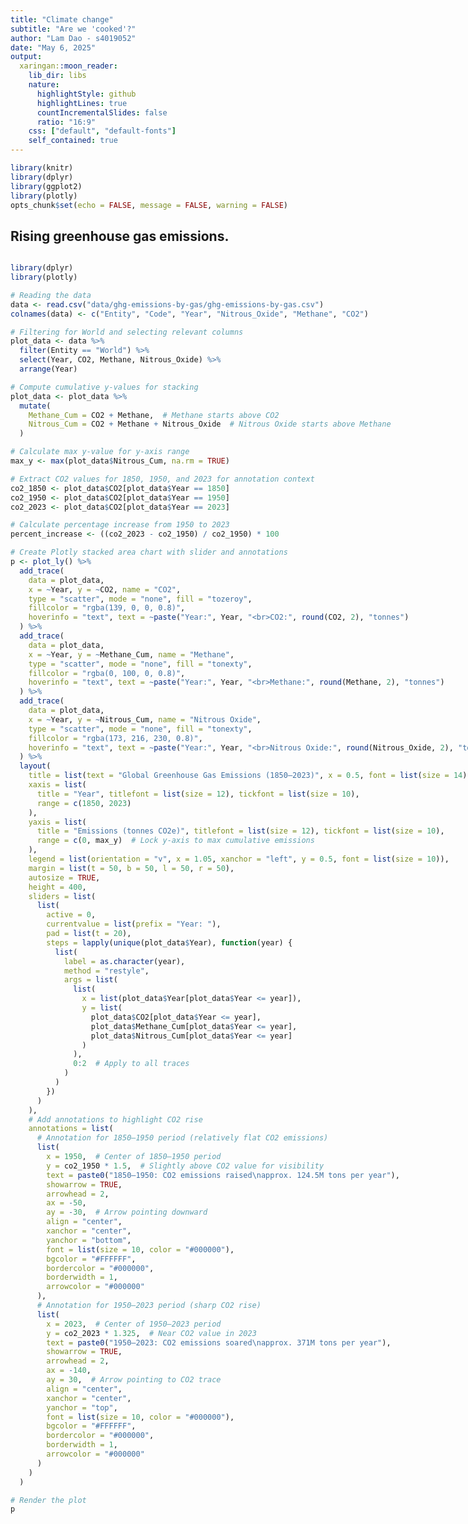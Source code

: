 ```yaml
---
title: "Climate change"
subtitle: "Are we 'cooked'?"
author: "Lam Dao - s4019052"
date: "May 6, 2025"
output:
  xaringan::moon_reader:
    lib_dir: libs
    nature:
      highlightStyle: github
      highlightLines: true
      countIncrementalSlides: false
      ratio: "16:9"
    css: ["default", "default-fonts"]
    self_contained: true
---
```


```r
library(knitr)
library(dplyr)
library(ggplot2)
library(plotly)
opts_chunk$set(echo = FALSE, message = FALSE, warning = FALSE)
```

## Rising greenhouse gas emissions.

<div style="display: flex; flex-direction: row; align-items: flex-start; width: 100%;">

<div style="flex: 1; padding-right: 20px;">
```r
library(dplyr)
library(plotly)

# Reading the data
data <- read.csv("data/ghg-emissions-by-gas/ghg-emissions-by-gas.csv")
colnames(data) <- c("Entity", "Code", "Year", "Nitrous_Oxide", "Methane", "CO2")

# Filtering for World and selecting relevant columns
plot_data <- data %>%
  filter(Entity == "World") %>%
  select(Year, CO2, Methane, Nitrous_Oxide) %>%
  arrange(Year)

# Compute cumulative y-values for stacking
plot_data <- plot_data %>%
  mutate(
    Methane_Cum = CO2 + Methane,  # Methane starts above CO2
    Nitrous_Cum = CO2 + Methane + Nitrous_Oxide  # Nitrous Oxide starts above Methane
  )

# Calculate max y-value for y-axis range
max_y <- max(plot_data$Nitrous_Cum, na.rm = TRUE)

# Extract CO2 values for 1850, 1950, and 2023 for annotation context
co2_1850 <- plot_data$CO2[plot_data$Year == 1850]
co2_1950 <- plot_data$CO2[plot_data$Year == 1950]
co2_2023 <- plot_data$CO2[plot_data$Year == 2023]

# Calculate percentage increase from 1950 to 2023
percent_increase <- ((co2_2023 - co2_1950) / co2_1950) * 100

# Create Plotly stacked area chart with slider and annotations
p <- plot_ly() %>%
  add_trace(
    data = plot_data,
    x = ~Year, y = ~CO2, name = "CO2",
    type = "scatter", mode = "none", fill = "tozeroy",
    fillcolor = "rgba(139, 0, 0, 0.8)",
    hoverinfo = "text", text = ~paste("Year:", Year, "<br>CO2:", round(CO2, 2), "tonnes")
  ) %>%
  add_trace(
    data = plot_data,
    x = ~Year, y = ~Methane_Cum, name = "Methane",
    type = "scatter", mode = "none", fill = "tonexty",
    fillcolor = "rgba(0, 100, 0, 0.8)",
    hoverinfo = "text", text = ~paste("Year:", Year, "<br>Methane:", round(Methane, 2), "tonnes")
  ) %>%
  add_trace(
    data = plot_data,
    x = ~Year, y = ~Nitrous_Cum, name = "Nitrous Oxide",
    type = "scatter", mode = "none", fill = "tonexty",
    fillcolor = "rgba(173, 216, 230, 0.8)",
    hoverinfo = "text", text = ~paste("Year:", Year, "<br>Nitrous Oxide:", round(Nitrous_Oxide, 2), "tonnes")
  ) %>%
  layout(
    title = list(text = "Global Greenhouse Gas Emissions (1850–2023)", x = 0.5, font = list(size = 14)),
    xaxis = list(
      title = "Year", titlefont = list(size = 12), tickfont = list(size = 10),
      range = c(1850, 2023)
    ),
    yaxis = list(
      title = "Emissions (tonnes CO2e)", titlefont = list(size = 12), tickfont = list(size = 10),
      range = c(0, max_y)  # Lock y-axis to max cumulative emissions
    ),
    legend = list(orientation = "v", x = 1.05, xanchor = "left", y = 0.5, font = list(size = 10)),
    margin = list(t = 50, b = 50, l = 50, r = 50),
    autosize = TRUE,
    height = 400,
    sliders = list(
      list(
        active = 0,
        currentvalue = list(prefix = "Year: "),
        pad = list(t = 20),
        steps = lapply(unique(plot_data$Year), function(year) {
          list(
            label = as.character(year),
            method = "restyle",
            args = list(
              list(
                x = list(plot_data$Year[plot_data$Year <= year]),
                y = list(
                  plot_data$CO2[plot_data$Year <= year],
                  plot_data$Methane_Cum[plot_data$Year <= year],
                  plot_data$Nitrous_Cum[plot_data$Year <= year]
                )
              ),
              0:2  # Apply to all traces
            )
          )
        })
      )
    ),
    # Add annotations to highlight CO2 rise
    annotations = list(
      # Annotation for 1850–1950 period (relatively flat CO2 emissions)
      list(
        x = 1950,  # Center of 1850–1950 period
        y = co2_1950 * 1.5,  # Slightly above CO2 value for visibility
        text = paste0("1850–1950: CO2 emissions raised\napprox. 124.5M tons per year"),
        showarrow = TRUE,
        arrowhead = 2,
        ax = -50,
        ay = -30,  # Arrow pointing downward
        align = "center",
        xanchor = "center",
        yanchor = "bottom",
        font = list(size = 10, color = "#000000"),
        bgcolor = "#FFFFFF",
        bordercolor = "#000000",
        borderwidth = 1,
        arrowcolor = "#000000"
      ),
      # Annotation for 1950–2023 period (sharp CO2 rise)
      list(
        x = 2023,  # Center of 1950–2023 period
        y = co2_2023 * 1.325,  # Near CO2 value in 2023
        text = paste0("1950–2023: CO2 emissions soared\napprox. 371M tons per year"),
        showarrow = TRUE,
        arrowhead = 2,
        ax = -140,
        ay = 30,  # Arrow pointing to CO2 trace
        align = "center",
        xanchor = "center",
        yanchor = "top",
        font = list(size = 10, color = "#000000"),
        bgcolor = "#FFFFFF",
        bordercolor = "#000000",
        borderwidth = 1,
        arrowcolor = "#000000"
      )
    )
  )

# Render the plot
p
```

</div>

<div style="display: flex; flex-direction: column; gap: 15px;">
  <div style="flex: 1; padding-left: 20px; background-color: #f8f9fa; border-left: 4px solid #dc3545; padding: 15px; font-family: Arial, sans-serif; line-height: 1.6; box-shadow: 0 2px 5px rgba(0,0,0,0.1);">
    <p style="margin: 0; color: #333; font-size: 16px;">
      Between 1850 and 1950, greenhouse gas emissions climbed steadily at a rate of <strong>125.5 million tons per year</strong>, reflecting the gradual impact of early industrialization. Yet, from 1950 to 2023, this increase surged dramatically to <strong>371 million tons annually</strong>, underscoring the alarming acceleration of emissions in the modern era.
    </p>
  </div>
  <div style="flex: 1; padding-left: 20px; background-color: #fff3e6; border-left: 4px solid #f28c38; padding: 15px; font-family: Arial, sans-serif; line-height: 1.6; box-shadow: 0 2px 5px rgba(0,0,0,0.1);">
    <p style="margin: 0; color: #333; font-size: 16px;">
      By 2023, total greenhouse gas emissions had soared past <strong>50 billion tons</strong>, with CO2 emerging as the predominant contributor, driving the bulk of this unprecedented rise.
    </p>
  </div>
</div>

---

## Heating earth.

<div style="display: flex; flex-direction: row; align-items: flex-start; width: 100%;">

<div style="flex: 1; padding-right: 20px;">
```r
# Load required libraries
library(dplyr)
library(plotly)

# Read the CSV file
data <- read.csv("data/temperature-anomaly/temperature-anomaly.csv")

# Filter data for World (OWID_WRL) to focus on global data
world_data <- data %>% 
  filter(Entity == "World") %>%
  arrange(Year)  # Ensure data is sorted by Year

# Calculate min and max y-values for y-axis range
max_y <- max(
  world_data$Global_average_temperature_anomaly_relative_to_1861_1890,
  world_data$Lower_bound_of_the_annual_temperature_anomaly_.95._confidence_interval.,
  world_data$Upper_bound_of_the_annual_temperature_anomaly_.95._confidence_interval.,
  na.rm = TRUE
)
min_y <- min(
  world_data$Global_average_temperature_anomaly_relative_to_1861_1890,
  world_data$Lower_bound_of_the_annual_temperature_anomaly_.95._confidence_interval.,
  world_data$Upper_bound_of_the_annual_temperature_anomaly_.95._confidence_interval.,
  na.rm = TRUE
)

# Split data into two phases for best-fit lines
phase1_data <- world_data %>% filter(Year >= 1850 & Year <= 1950)
phase2_data <- world_data %>% filter(Year >= 1950 & Year <= 2025)

# Calculate linear regression for each phase
fit_phase1 <- lm(Global_average_temperature_anomaly_relative_to_1861_1890 ~ Year, data = phase1_data)
fit_phase2 <- lm(Global_average_temperature_anomaly_relative_to_1861_1890 ~ Year, data = phase2_data)

# Generate predicted values for trend lines
phase1_trend <- data.frame(
  Year = phase1_data$Year,
  Trend = predict(fit_phase1, newdata = phase1_data)
)
phase2_trend <- data.frame(
  Year = phase2_data$Year,
  Trend = predict(fit_phase2, newdata = phase2_data)
)

# Create Plotly plot
p <- plot_ly() %>%
  # Add the average temperature anomaly line (highlighted)
  add_trace(
    data = world_data,
    x = ~Year,
    y = ~Global_average_temperature_anomaly_relative_to_1861_1890,
    type = "scatter",
    mode = "lines",
    name = "Average Anomaly",
    line = list(color = "#1f77b4", width = 3),
    hoverinfo = "text",
    text = ~paste("Year:", Year, "<br>Average Anomaly:", 
                  round(Global_average_temperature_anomaly_relative_to_1861_1890, 3), " °C")
  ) %>%
  # Add the lower bound of the confidence interval
  add_trace(
    data = world_data,
    x = ~Year,
    y = ~Lower_bound_of_the_annual_temperature_anomaly_.95._confidence_interval.,
    type = "scatter",
    mode = "lines",
    name = "Lower Bound (95% CI)",
    line = list(color = "#aec7e8", width = 1),
    hoverinfo = "text",
    text = ~paste("Year:", Year, "<br>Lower Bound:", 
                  round(Lower_bound_of_the_annual_temperature_anomaly_.95._confidence_interval., 3), " °C")
  ) %>%
  # Add the upper bound of the confidence interval
  add_trace(
    data = world_data,
    x = ~Year,
    y = ~Upper_bound_of_the_annual_temperature_anomaly_.95._confidence_interval.,
    type = "scatter",
    mode = "lines",
    name = "Upper Bound (95% CI)",
    line = list(color = "#aec7e8", width = 1),
    hoverinfo = "text",
    text = ~paste("Year:", Year, "<br>Upper Bound:", 
                  round(Upper_bound_of_the_annual_temperature_anomaly_.95._confidence_interval., 3), " °C")
  ) %>%
  # Add best-fit line for 1850–1950
  add_trace(
    data = phase1_trend,
    x = ~Year,
    y = ~Trend,
    type = "scatter",
    mode = "lines",
    name = "Trend 1850–1950",
    line = list(color = "#ff7f0e", width = 2),
    hoverinfo = "text",
    text = ~paste("Year:", Year, "<br>Trend 1850–1950:", round(Trend, 3), " °C")
  ) %>%
  # Add best-fit line for 1950–2025
  add_trace(
    data = phase2_trend,
    x = ~Year,
    y = ~Trend,
    type = "scatter",
    mode = "lines",
    name = "Trend 1950–2025",
    line = list(color = "#2ca02c", width = 2),
    hoverinfo = "text",
    text = ~paste("Year:", Year, "<br>Trend 1950–2025:", round(Trend, 3), " °C")
  ) %>%
  # Customize layout with slider, locked y-axis, and shifted legend
  layout(
    title = list(text = "Global Temperature Anomalies (1850-2025)", x = 0.5, font = list(size = 14)),
    xaxis = list(
      title = "Year",
      titlefont = list(size = 12),
      tickfont = list(size = 10),
      range = c(1850, 2025)
    ),
    yaxis = list(
      title = "Temperature Anomaly (°C)",
      titlefont = list(size = 12),
      tickfont = list(size = 10),
      range = c(min_y, max_y)
    ),
    legend = list(orientation = "h", x = 0.5, xanchor = "center", y = -0.5, font = list(size = 10)),
    margin = list(t = 50, b = 100, l = 50, r = 50),
    autosize = TRUE,
    width = NULL,
    height = 400,
    # Annotations
    annotations = list(
      list(
        x = 1900,
        y = 0.055,
        text = "Slight increase\nfrom 1850 to 1950",
        xref = "x",
        yref = "y",
        showarrow = TRUE,
        arrowhead = 2,
        ax = -20,
        ay = -50,
        font = list(size = 10, color = "#000000"),
        bgcolor = "#FFFFFF",
        bordercolor = "#000000",
        borderwidth = 1,
        arrowcolor = "#000000"
      ),
      list(
        x = 1990,
        y = 0.675,
        text = "Sharp increase\n from 1950-2025",
        xref = "x",
        yref = "y",
        showarrow = TRUE,
        arrowhead = 2,
        ax = -30,
        ay = -40,
        font = list(size = 10, color = "#000000"),
        bgcolor = "#FFFFFF",
        bordercolor = "#000000",
        borderwidth = 1,
        arrowcolor = "#000000"
      )
    ),
    # Add slider
    sliders = list(
      list(
        active = 0,
        currentvalue = list(prefix = "Year: "),
        pad = list(t = 20),
        steps = lapply(unique(world_data$Year), function(year) {
          list(
            label = as.character(year),
            method = "restyle",
            args = list(
              list(
                x = list(world_data$Year[world_data$Year <= year]),
                y = list(
                  world_data$Global_average_temperature_anomaly_relative_to_1861_1890[world_data$Year <= year],
                  world_data$Lower_bound_of_the_annual_temperature_anomaly_.95._confidence_interval.[world_data$Year <= year],
                  world_data$Upper_bound_of_the_annual_temperature_anomaly_.95._confidence_interval.[world_data$Year <= year]
                )
              ),
              0:2  # Apply to original three traces only
            )
          )
        })
      )
    )
  )

# Display the plot
p
```
</div>

<div style="display: flex; flex-direction: column; gap: 15px;">
  <div style="flex: 1; padding-left: 20px; background-color: #f8f9fa; border-left: 4px solid #dc3545; padding: 15px; font-family: Arial, sans-serif; line-height: 1.6; box-shadow: 0 2px 5px rgba(0,0,0,0.1);">
    <p style="margin: 0 0 10px 0; color: #333; font-size: 16px;">
      Consequently, global temperatures have risen in tandem with emissions:
    </p>
    <ul style="margin: 0; padding-left: 20px; color: #333; font-size: 16px; list-style-type: disc;">
      <li style="margin-bottom: 5px;">From 1850 to 1950, despite yearly fluctuations, temperatures increased by an average of 0.02°C per year.</li>
      <li style="margin-bottom: 5px;">However, from 1950 to 2025, the rate of temperature increase accelerated significantly, averaging 0.16°C per year—an eightfold rise compared to the 1850–1950 period—with no signs of slowing down.</li>
    </ul>
  </div>
  <div style="flex: 1; padding-left: 20px; background-color: #f8f9fa; border-left: 4px solid #f28c38; padding: 15px; font-family: Arial, sans-serif; line-height: 1.6; box-shadow: 0 2px 5px rgba(0,0,0,0.1);">
    <p style="margin: 0; color: #333; font-size: 16px;">
      The global temperatures were approaching the critical 2°C threshold above pre-industrial levels—a limit often described as a "point of no return" for devastating climate impacts.
    </p>
  </div>
</div>

</div>



---
## Ice melting
<div style="display: flex; flex-direction: row; align-items: flex-start; width: 100%;">

<div style="flex: 1; padding-right: 20px;">
```r
# Load required libraries
library(dplyr)
library(plotly)

# Read the CSV data
data <- read.csv("data/ice-sheet-mass-balance/ice-sheet-mass-balance.csv")

# Rename columns for clarity
colnames(data) <- c("Entity", "Code", "Date", "Cumulative_Mass_Change")

# Convert Date to Date format and extract Year
data$Date <- as.Date(data$Date)
data$Year <- as.integer(format(data$Date, "%Y"))

# Prepare data for plotting: group by Entity and Year, calculate mean mass change
plot_data <- data %>%
  select(Entity, Year, Cumulative_Mass_Change) %>%
  group_by(Entity, Year) %>%
  summarise(
    Cumulative_Mass_Change = mean(Cumulative_Mass_Change, na.rm = TRUE),
    .groups = "drop"
  )

# Split data for Antarctica and Greenland
antarctica_data <- plot_data %>% filter(Entity == "Antarctica")
greenland_data <- plot_data %>% filter(Entity == "Greenland")

# Calculate min and max y-values for y-axis range, with padding
max_y <- max(plot_data$Cumulative_Mass_Change, na.rm = TRUE)
min_y <- min(plot_data$Cumulative_Mass_Change, na.rm = TRUE) - 100  # Add 100 Gt padding

# Calculate total mass loss for annotations and get final points
antarctica_last <- antarctica_data %>%
  filter(Year == max(Year)) %>%
  summarise(
    Year = max(Year),
    Cumulative_Mass_Change = round(Cumulative_Mass_Change, 2)
  )
greenland_last <- greenland_data %>%
  filter(Year == max(Year)) %>%
  summarise(
    Year = max(Year),
    Cumulative_Mass_Change = round(Cumulative_Mass_Change, 2)
  )

# Create Plotly plot with two traces for Antarctica and Greenland
p <- plot_ly() %>%
  # Trace for Antarctica
  add_trace(
    data = antarctica_data,
    x = ~Year,
    y = ~Cumulative_Mass_Change,
    name = "Antarctica",
    type = "scatter",
    mode = "lines",
    line = list(color = "#1f77b4"),
    hoverinfo = "text",
    text = ~paste("Year:", Year, 
                  "<br>Antarctica Mass Change:", round(Cumulative_Mass_Change, 2), " Gt")
  ) %>%
  # Trace for Greenland
  add_trace(
    data = greenland_data,
    x = ~Year,
    y = ~Cumulative_Mass_Change,
    name = "Greenland",
    type = "scatter",
    mode = "lines",
    line = list(color = "#ff7f0e"),
    hoverinfo = "text",
    text = ~paste("Year:", Year, 
                  "<br>Greenland Mass Change:", round(Cumulative_Mass_Change, 2), " Gt")
  ) %>%
  layout(
    title = list(text = "Ice Sheet Mass Loss: Antarctica vs Greenland (NASA JPL)", x = 0.5, font = list(size = 14)),
    xaxis = list(
      title = "Year",
      titlefont = list(size = 12),
      tickfont = list(size = 10),
      range = c(min(plot_data$Year) - 0.5, max(plot_data$Year) + 0.5)  # Add padding
    ),
    yaxis = list(
      title = "Cumulative Mass Change (Gt)",
      titlefont = list(size = 12),
      tickfont = list(size = 10),
      range = c(min_y, max_y)  # Use padded range
    ),
    showlegend = TRUE,
    legend = list(
      orientation = "h",
      x = 0.5,
      xanchor = "center",
      y = -0.5,  # Shift legend down
      yanchor = "top",
      font = list(size = 10)
    ),
    margin = list(t = 50, b = 120, l = 50, r = 50),  # Keep bottom margin for legend and slider
    autosize = TRUE,
    width = NULL,
    height = 400,
    sliders = list(
      list(
        active = 0,
        currentvalue = list(prefix = "Year: "),
        pad = list(t = 20),
        steps = lapply(unique(plot_data$Year), function(year) {
          list(
            label = as.character(year),
            method = "restyle",
            args = list(
              list(
                x = list(
                  antarctica_data$Year[antarctica_data$Year <= year],
                  greenland_data$Year[greenland_data$Year <= year]
                ),
                y = list(
                  antarctica_data$Cumulative_Mass_Change[antarctica_data$Year <= year],
                  greenland_data$Cumulative_Mass_Change[greenland_data$Year <= year]
                )
              ),
              0:1  # Apply to both traces
            )
          )
        })
      )
    ),
    # Adding annotations with arrows, positioned upper-left of end points
    annotations = list(
      list(
        x = antarctica_last$Year,  # 2020
        y = antarctica_last$Cumulative_Mass_Change,  # -2746
        xref = "x",
        yref = "y",
        text = paste("Antarctica Mass Loss from\n2002-2020:", abs(antarctica_last$Cumulative_Mass_Change), " Gt"),
        showarrow = TRUE,
        arrowhead = 2,
        ax = -40,  # Move left
        ay = -40,  # Move up
        font = list(size = 10, color = "black"),
        bgcolor = "rgb(255, 255, 255)",  # White background
        bordercolor = "black",  # Black outline
        borderwidth = 1,
        align = "center"
      ),
      list(
        x = greenland_last$Year,  # 2020
        y = greenland_last$Cumulative_Mass_Change,  # -4899.46
        xref = "x",
        yref = "y",
        text = paste("Greenland Mass Loss from\n2002-2020:", abs(greenland_last$Cumulative_Mass_Change), " Gt"),
        showarrow = TRUE,
        arrowhead = 2,
        ax = -40,  # Move left
        ay = -40,  # Move up
        font = list(size = 10, color = "black"),
        bgcolor = "rgb(255, 255, 255)",  # White background
        bordercolor = "black",  # Black outline
        borderwidth = 1,
        align = "center"
      )
    )
  )

# Display the plot
p
```
</div>

<div style="display: flex; flex-direction: column; gap: 15px;">
  <div style="flex: 1; padding-left: 20px; background-color: #f8f9fa; border-left: 4px solid #dc3545; padding: 15px; font-family: Arial, sans-serif; line-height: 1.6; box-shadow: 0 2px 5px rgba(0,0,0,0.1);">
    <p style="margin: 0 0 10px 0; color: #333; font-size: 16px;">
      Rising temperatures have driven significant ice mass loss in the Arctic (Greenland) and Antarctica:
    </p>
    <ul style="margin: 0; padding-left: 20px; color: #333; font-size: 16px; list-style-type: disc;">
      <li style="margin-bottom: 5px;">From 2002 to 2020, Greenland has lost 4842.51Gt of ice mass, which is approximately 270 Gt per year</li>
      <li style="margin-bottom: 5px;">Antarctica also suffered from the same destiny. Up to 2020, Antarctica also lost 2539.05 Gt of ice mass compared to 2002.</li>
    </ul>
</div>

</div>

---

## Sea level rising

<div style="display: flex; flex-direction: row; align-items: flex-start; width: 100%;">

<div style="flex: 1; padding-right: 20px;">
```r
# Load required libraries
library(dplyr)
library(plotly)

# Read the CSV data
data <- read.csv("data/sea-level/sea-level.csv")

# Rename columns for clarity
colnames(data) <- c("Entity", "Code", "Date", "Church_White", "UHSLC", "Average")

# Convert Date to Date format and extract Year and Quarter
data$Date <- as.Date(data$Date)
data$Year <- as.integer(format(data$Date, "%Y"))
data$Quarter <- case_when(
  format(data$Date, "%m") %in% c("01") ~ "Q1",
  format(data$Date, "%m") %in% c("04") ~ "Q2",
  format(data$Date, "%m") %in% c("07") ~ "Q3",
  format(data$Date, "%m") %in% c("10") ~ "Q4"
)

# Prepare data for plotting: select relevant columns and summarize
plot_data <- data %>%
  select(Year, Quarter, Church_White, UHSLC, Average) %>%
  group_by(Year, Quarter) %>%
  summarise(
    Church_White = mean(Church_White, na.rm = TRUE),
    UHSLC = mean(UHSLC, na.rm = TRUE),
    Average = mean(Average, na.rm = TRUE),
    .groups = "drop"
  )

# Calculate single line of best fit using Average column
combined_lm <- lm(Average ~ Year, data = plot_data)
combined_slope <- round(coef(combined_lm)["Year"], 2)

# Create data for best fit line
years <- seq(min(plot_data$Year), max(plot_data$Year), length.out = 100)
combined_fit <- data.frame(
  Year = years,
  Sea_Level = predict(combined_lm, newdata = data.frame(Year = years))
)

# Calculate median year and y-value for annotation
middle_year <- median(unique(plot_data$Year))  # 1950
middle_y <- predict(combined_lm, newdata = data.frame(Year = middle_year))

# Calculate min and max y-values for y-axis range, with padding
max_y <- max(c(plot_data$Church_White, plot_data$UHSLC, plot_data$Average, combined_fit$Sea_Level), na.rm = TRUE) + 5
min_y <- min(c(plot_data$Church_White, plot_data$UHSLC, plot_data$Average, combined_fit$Sea_Level), na.rm = TRUE) - 5

# Create Plotly plot with traces for data and single best fit line
p <- plot_ly() %>%
  # Trace for Church and White (2011) data
  add_trace(
    data = plot_data,
    x = ~Year,
    y = ~Church_White,
    name = "Church & White (2011)",
    type = "scatter",
    mode = "lines",
    line = list(color = "#1f77b4"),
    hoverinfo = "text",
    text = ~paste("Year:", Year, "<br>Quarter:", Quarter, 
                  "<br>Church & White Sea Level:", round(Church_White, 2), " mm")
  ) %>%
  # Trace for UHSLC data
  add_trace(
    data = plot_data,
    x = ~Year,
    y = ~UHSLC,
    name = "UHSLC",
    type = "scatter",
    mode = "lines",
    line = list(color = "#ff7f0e"),
    hoverinfo = "text",
    text = ~paste("Year:", Year, "<br>Quarter:", Quarter, 
                  "<br>UHSLC Sea Level:", round(UHSLC, 2), " mm")
  ) %>%
  # Trace for combined best fit line
  add_trace(
    data = combined_fit,
    x = ~Year,
    y = ~Sea_Level,
    name = "Combined Fit",
    type = "scatter",
    mode = "lines",
    line = list(color = "#2ca02c"),
    hoverinfo = "text",
    text = ~paste("Year:", round(Year, 1), "<br>Combined Fit:", round(Sea_Level, 2), " mm")
  ) %>%
  layout(
    title = list(text = "Global Sea Level: Church & White (2011) vs UHSLC", x = 0.5, font = list(size = 14)),
    xaxis = list(
      title = "Year",
      titlefont = list(size = 12),
      tickfont = list(size = 10),
      range = c(min(plot_data$Year) - 0.5, max(plot_data$Year) + 0.5)  # 1879.5–2020.5
    ),
    yaxis = list(
      title = "Sea Level (mm)",
      titlefont = list(size = 12),
      tickfont = list(size = 10),
      range = c(min_y, max_y)  # ~-209.38 to ~73.81
    ),
    showlegend = TRUE,
    legend = list(
      orientation = "h",
      x = 0.5,
      xanchor = "center",
      y = -0.5,
      font = list(size = 10)
    ),
    margin = list(t = 50, b = 120, l = 50, r = 50),
    autosize = TRUE,
    width = NULL,
    height = 400,
    sliders = list(
      list(
        active = 0,
        currentvalue = list(prefix = "Year: "),
        pad = list(t = 20),
        steps = lapply(unique(plot_data$Year), function(year) {
          list(
            label = as.character(year),
            method = "restyle",
            args = list(
              list(
                x = list(
                  plot_data$Year[plot_data$Year <= year],
                  plot_data$Year[plot_data$Year <= year],
                  combined_fit$Year[combined_fit$Year <= year]
                ),
                y = list(
                  plot_data$Church_White[plot_data$Year <= year],
                  plot_data$UHSLC[plot_data$Year <= year],
                  combined_fit$Sea_Level[combined_fit$Year <= year]
                )
              ),
              0:2  # Apply to all three traces
            )
          )
        })
      )
    ),
    # Annotation for sea level rise rate
    annotations = list(
      list(
        x = middle_year,  # 1950
        y = middle_y,  # Predicted value
        xref = "x",
        yref = "y",
        text = paste("Annual Sea Level Rise:<br>", combined_slope, " mm/year"),
        showarrow = TRUE,
        arrowhead = 2,
        ax = -40,  # Slightly left
        ay = -40,  # Slightly up
        font = list(size = 10, color = "black"),
        bgcolor = "rgb(255, 255, 255)",  # White background
        bordercolor = "black",  # Black outline
        borderwidth = 1,
        align = "center"
      )
    )
  )

# Display the plot
p
```
</div>

<div style="display: flex; flex-direction: column; gap: 15px;">
  <div style="flex: 1; padding-left: 20px; background-color: #f8f9fa; border-left: 4px solid #6f42c1; padding: 15px; font-family: Arial, sans-serif; line-height: 1.6; box-shadow: 0 2px 5px rgba(0,0,0,0.1);">
    <p style="margin: 0; color: #333; font-size: 16px;">
      The butterfly effect of CO2 emissions is starkly illustrated in the accelerating sea level rise from 1880 to 2015. As CO2-driven warming melted ice sheets—evidenced by the loss of over 7000 Gt from Greenland and Antarctica by 2020—global sea levels surged. On average, the annual sea level rise is 1.65mm per year.
    </p>
  </div>
</div>

</div>

---

## What are we doing?

<div style="display: flex; flex-direction: row; align-items: flex-start; width: 100%;">

<div style="flex: 1; padding-right: 20px;">
```r
library(dplyr)
library(plotly)

# Read the CSV file
data <- read.csv("data/primary-energy-fossil-nuclear-renewables/primary-energy-fossil-nuclear-renewables.csv")
colnames(data) <- c("Entity", "Code", "Year", "Nuclear_percent", "Renewables_percent", "Fossil_fuels_percent")

# Filter for World and select relevant columns
plot_data <- data %>%
  filter(Entity == "World") %>%
  select(Year, Nuclear = Nuclear_percent, Renewables = Renewables_percent, Fossil_fuels = Fossil_fuels_percent)

# Create the stacked area chart with a time slider
p <- plot_ly() %>%
  add_trace(
    data = plot_data,
    x = ~Year, y = ~Fossil_fuels, name = "Fossil fuels",
    type = "scatter", mode = "none", stackgroup = "one",
    fillcolor = "rgba(139, 0, 0, 0.8)",
    hoverinfo = "text", text = ~paste("Year:", Year, "<br>Fossil Fuels:", round(Fossil_fuels, 2), "%")
  ) %>%
  add_trace(
    data = plot_data,
    x = ~Year, y = ~Renewables, name = "Renewables",
    type = "scatter", mode = "none", stackgroup = "one",
    fillcolor = "rgba(0, 100, 0, 0.8)",
    hoverinfo = "text", text = ~paste("Year:", Year, "<br>Renewables:", round(Renewables, 2), "%")
  ) %>%
  add_trace(
    data = plot_data,
    x = ~Year, y = ~Nuclear, name = "Nuclear",
    type = "scatter", mode = "none", stackgroup = "one",
    fillcolor = "rgba(173, 216, 230, 0.8)",
    hoverinfo = "text", text = ~paste("Year:", Year, "<br>Nuclear:", round(Nuclear, 2), "%")
  ) %>%
  layout(
    title = list(text = "Global Energy Mix (1965–2023)", x = 0.5, font = list(size = 14)),
    xaxis = list(
      title = "Year",
      titlefont = list(size = 12),
      tickfont = list(size = 10),
      range = c(1965, 2023)
    ),
    yaxis = list(
      title = "Percentage (%)",
      titlefont = list(size = 12),
      tickfont = list(size = 10),
      range = c(0, 100)
    ),
    legend = list(
      orientation = "v",
      x = 1.05,
      xanchor = "left",
      y = 0.5,
      font = list(size = 10)
    ),
    margin = list(t = 50, b = 50, l = 50, r = 50),
    autosize = TRUE,
    height = 400,
    sliders = list(
      list(
        active = length(unique(plot_data$Year)) - 1, # Start at the last year (2023)
        currentvalue = list(prefix = "Year: "),
        pad = list(t = 20),
        steps = lapply(unique(plot_data$Year), function(year) {
          list(
            label = as.character(year),
            method = "restyle",
            args = list(
              list(
                x = list(plot_data$Year[plot_data$Year <= year]),
                y = list(
                  plot_data$Fossil_fuels[plot_data$Year <= year],
                  plot_data$Renewables[plot_data$Year <= year],
                  plot_data$Nuclear[plot_data$Year <= year]
                )
              ),
              list(0, 1, 2) # Apply to all three traces (indices 0, 1, 2)
            )
          )
        })
      )
    )
  )

# Display the plot
p
```

</div>

<div style="display: flex; flex-direction: column; gap: 15px;">
  <div style="flex: 1; padding-left: 20px; background-color: #f8f9fa; border-left: 4px solid #dc3545; padding: 15px; font-family: Arial, sans-serif; line-height: 1.6; box-shadow: 0 2px 5px rgba(0,0,0,0.1);">
    <p style="margin: 0; color: #333; font-size: 16px;">
      Greenhouse gas concentrations in the atmosphere and yearly human-caused GHG emissions are still rising and have reached record levels, primarily due to the ongoing use of fossil fuels.
    </p>
  </div>
  <div style="flex: 1; padding-left: 20px; background-color: #f8f9fa; border-left: 4px solid #6f42c1; padding: 15px; font-family: Arial, sans-serif; line-height: 1.6; box-shadow: 0 2px 5px rgba(0,0,0,0.1);">
    <p style="margin: 0; color: #333; font-size: 16px;">
      Despite concerted efforts to mitigate greenhouse gas emissions, such as the notable increase in global renewable energy contributions from 2.86% in 2003 to 6.72% in 2023—an almost threefold rise—fossil fuels continue to dominate the global energy mix, accounting for over 90% of energy consumption in 2023. This persistence underscores the need for significantly enhanced efforts to transition to sustainable energy sources.
    </p>
  </div>
</div>

</div>

---

## How much effort is needed?

<div style="display: flex; flex-direction: row; align-items: flex-start; width: 100%;">

<div style="flex: 1; padding-right: 20px;">
```r
library(dplyr)
library(plotly)

# Read the CSV file
data <- read.csv("data/co2-mitigation-15c/co2-mitigation-15c.csv")
colnames(data) <- c("Entity", "Code", "Year", "CO2_emissions")

# Filter for Historical and selected mitigation scenarios
plot_data <- data %>%
  filter(Entity %in% c("Historical", "Start in 2000", "Start in 2010", "Start in 2020", "Start in 2025")) %>%
  select(Entity, Year, CO2_emissions)

# Convert emissions to billions of tons for readability
plot_data$CO2_emissions <- plot_data$CO2_emissions / 1e9

# Create the interactive line plot
p <- plot_ly() %>%
  add_trace(
    data = plot_data %>% filter(Entity == "Historical"),
    x = ~Year, y = ~CO2_emissions, name = "Historical",
    type = "scatter", mode = "lines",
    line = list(color = "rgba(139, 0, 0, 0.8)", width = 2),
    hoverinfo = "text", text = ~paste("Year:", Year, "<br>CO2 Emissions:", round(CO2_emissions, 2), "B tons")
  ) %>%
  add_trace(
    data = plot_data %>% filter(Entity == "Start in 2000"),
    x = ~Year, y = ~CO2_emissions, name = "Start in 2000",
    type = "scatter", mode = "lines",
    line = list(color = "rgba(0, 100, 0, 0.8)", width = 2),
    hoverinfo = "text", text = ~paste("Year:", Year, "<br>CO2 Emissions:", round(CO2_emissions, 2), "B tons")
  ) %>%
  add_trace(
    data = plot_data %>% filter(Entity == "Start in 2010"),
    x = ~Year, y = ~CO2_emissions, name = "Start in 2010",
    type = "scatter", mode = "lines",
    line = list(color = "rgba(0, 0, 139, 0.8)", width = 2),
    hoverinfo = "text", text = ~paste("Year:", Year, "<br>CO2 Emissions:", round(CO2_emissions, 2), "B tons")
  ) %>%
  add_trace(
    data = plot_data %>% filter(Entity == "Start in 2020"),
    x = ~Year, y = ~CO2_emissions, name = "Start in 2020",
    type = "scatter", mode = "lines",
    line = list(color = "rgba(255, 165, 0, 0.8)", width = 2),
    hoverinfo = "text", text = ~paste("Year:", Year, "<br>CO2 Emissions:", round(CO2_emissions, 2), "B tons")
  ) %>%
  add_trace(
    data = plot_data %>% filter(Entity == "Start in 2025"),
    x = ~Year, y = ~CO2_emissions, name = "Start in 2025",
    type = "scatter", mode = "lines",
    line = list(color = "rgba(128, 0, 128, 0.8)", width = 2),
    hoverinfo = "text", text = ~paste("Year:", Year, "<br>CO2 Emissions:", round(CO2_emissions, 2), "B tons")
  ) %>%
  layout(
    title = list(text = "CO2 Emissions: Historical and 1.5°C Mitigation Scenarios (1750–2100)", x = 0.5, font = list(size = 14)),
    xaxis = list(
      title = "Year",
      titlefont = list(size = 12),
      tickfont = list(size = 10),
      range = c(1750, 2100)
    ),
    yaxis = list(
      title = "CO2 Emissions (Billion Tons)",
      titlefont = list(size = 12),
      tickfont = list(size = 10),
      type = "log",
      range = c(log10(0.009), log10(50))
    ),
    legend = list(
      orientation = "v",
      x = 1.05,
      xanchor = "left",
      y = 0.5,
      font = list(size = 10)
    ),
    margin = list(t = 50, b = 50, l = 50, r = 50),
    autosize = TRUE,
    height = 400,
    annotations = list(
      list(
        x = 1850,
        y = log10(2.72), # Emission in 1850 (2.72 billion tons)
        text = "1850: Industrial Revolution<br>Emissions surge to 2.72B tons",
        showarrow = TRUE,
        arrowhead = 2,
        ax = -20,
        ay = -30,
        font = list(size = 9),
        bordercolor = "black",
        bgcolor = "white",
        borderwidth = 1
      ),
      list(
        x = 2025,
        y = log10(42.33), # Emission in 2025 for Start in 2025
        text = "2025: Delayed action<br>Requires near-zero by 2046",
        showarrow = TRUE,
        arrowhead = 2,
        ax = -120,
        ay = 10,
        font = list(size = 9),
        bordercolor = "black",
        bgcolor = "white",
        borderwidth = 1
      ),
      list(
        x = 2000,
        y = log10(30.07), # Emission in 2000 for Start in 2000
        text = "2000: Early action<br> Reduction to 0.54B by 2100",
        showarrow = TRUE,
        arrowhead = 2,
        ax = -50,
        ay = 80,
        font = list(size = 9),
        bordercolor = "black",
        bgcolor = "white",
        borderwidth = 1
      ),
      list(
        x = 2050,
        y = log10(0.01), # Near bottom of plot
        text = "Later starts need steeper cuts\nThe later, the harder",
        showarrow = FALSE,
        font = list(size = 10),
        bordercolor = "black",
        bgcolor = "white",
        borderwidth = 1
      )
    ),
    sliders = list(
      list(
        active = length(unique(plot_data$Year)) - 1,
        currentvalue = list(prefix = "Year: "),
        pad = list(t = 20),
        steps = lapply(unique(plot_data$Year), function(year) {
          list(
            label = as.character(year),
            method = "restyle",
            args = list(
              list(
                x = list(
                  plot_data$Year[plot_data$Year <= year & plot_data$Entity == "Historical"],
                  plot_data$Year[plot_data$Year <= year & plot_data$Entity == "Start in 2000"],
                  plot_data$Year[plot_data$Year <= year & plot_data$Entity == "Start in 2010"],
                  plot_data$Year[plot_data$Year <= year & plot_data$Entity == "Start in 2020"],
                  plot_data$Year[plot_data$Year <= year & plot_data$Entity == "Start in 2025"]
                ),
                y = list(
                  plot_data$CO2_emissions[plot_data$Year <= year & plot_data$Entity == "Historical"],
                  plot_data$CO2_emissions[plot_data$Year <= year & plot_data$Entity == "Start in 2000"],
                  plot_data$CO2_emissions[plot_data$Year <= year & plot_data$Entity == "Start in 2010"],
                  plot_data$CO2_emissions[plot_data$Year <= year & plot_data$Entity == "Start in 2020"],
                  plot_data$CO2_emissions[plot_data$Year <= year & plot_data$Entity == "Start in 2025"]
                )
              ),
              list(0, 1, 2, 3, 4)
            )
          )
        })
      )
    )
  )

# Display the plot
p
```

</div>

<div style="display: flex; flex-direction: column; gap: 15px;">
  <div style="flex: 1; padding-left: 20px; background-color: #f8f9fa; border-left: 4px solid #dc3545; padding: 15px; font-family: Arial, sans-serif; line-height: 1.6; box-shadow: 0 2px 5px rgba(0,0,0,0.1);">
    <p style="margin: 0; color: #333; font-size: 16px;">
      Our target is to keep the global warming below global average temperature rise below 1.5°C by 2100.
    </p>
  </div>
  <div style="flex: 1; padding-left: 20px; background-color: #f8f9fa; border-left: 4px solid #6f42c1; padding: 15px; font-family: Arial, sans-serif; line-height: 1.6; box-shadow: 0 2px 5px rgba(0,0,0,0.1);">
    <p style="margin: 0; color: #333; font-size: 16px;">
      To meet the 1.5°C target, timing is critical—starting reductions in 2000 allowed a steady decline to 0.548 billion tons by 2100, while delaying until 2025 requires a drastic, near-vertical drop. This stark calls for immediate action. The more we delay, the steeper the challenge.
    </p>
  </div>
</div>

</div>

---

## How are we reacting?

<div style="display: flex; flex-direction: row; align-items: flex-start; width: 100%;">

<div style="flex: 1; padding-right: 20px;">
```r
library(dplyr)
library(plotly)

# Read the CSV file
data <- read.csv("data/net-zero-targets/net-zero-targets.csv")
colnames(data) <- c("Entity", "Code", "Year", "Status")

# Filter out non-country entities and invalid codes
data <- data %>% filter(Code != "" & Entity != "European Union (27)")

# Ensure Year is numeric
data$Year <- as.numeric(data$Year)

# Define the desired order of Status levels to match status_colors
status_levels <- c(
  "Achieved (self-declared)",
  "In law",
  "In policy document",
  "Declaration / pledge",
  "Proposed / in discussion"
)

# Set Status as a factor with the correct order
data$Status <- factor(data$Status, levels = status_levels)

# Define discrete color palette for statuses (more distinct pastel colors with alpha)
status_colors <- c(
  "Achieved (self-declared)" = "#A3BFFAB3",  # Slightly more vibrant pastel blue
  "In law" = "#68D391B3",                    # More defined pastel green
  "In policy document" = "#C6F0C2B3",        # Lighter, distinct pastel green
  "Declaration / pledge" = "#C3AED6B3",      # Clearer pastel purple
  "Proposed / in discussion" = "#E4C1A0B3"   # Warmer, more distinct pastel brown
)

# Create a custom colorscale for discrete colors
colorscale <- lapply(seq_along(levels(data$Status)), function(i) {
  list((i-1)/(length(levels(data$Status))-1), status_colors[i])
})

# Create the choropleth map
p <- plot_ly(
  data = data,
  type = "choropleth",
  locations = ~Code,
  z = ~as.numeric(Status),  # Numeric for z, but use colorscale for discrete colors
  text = ~paste("Entity:", Entity, "<br>Year:", Year, "<br>Status:", Status),
  hoverinfo = "text",
  colorscale = colorscale,  # Custom discrete colorscale
  showscale = FALSE  # Disable the colorbar (legend)
) %>%
  layout(
    title = list(
      text = "Global Net-Zero Carbon Emissions Targets by Status",
      x = 0.5,
      font = list(size = 14)
    ),
    geo = list(
      showframe = FALSE,
      showcoastlines = TRUE,
      projection = list(
        type = "mercator",
        scale = 1.46785
      ),
      center = list(
        lon = 0,
        lat = 35
      ),
      bgcolor = "rgba(0,0,0,0)"
    ),
    margin = list(t = 50, b = 50, l = 50, r = 50),
    autosize = TRUE,
    height = 500,
    # Add shapes for colored squares
    shapes = list(
      # Square for Achieved (self-declared)
      list(
        type = "rect",
        x0 = 0.05, x1 = 0.07,
        y0 = 0.19, y1 = 0.21,  # Aligned with the first status label
        xref = "paper", yref = "paper",
        fillcolor = "#A3BFFAB3",  # Pastel Blue
        line = list(color = "black", width = 1)
      ),
      # Square for In law
      list(
        type = "rect",
        x0 = 0.05, x1 = 0.07,
        y0 = 0.17, y1 = 0.19,  # Aligned with the second status label
        xref = "paper", yref = "paper",
        fillcolor = "#68D391B3",  # Pastel Green
        line = list(color = "black", width = 1)
      ),
      # Square for In policy document
      list(
        type = "rect",
        x0 = 0.05, x1 = 0.07,
        y0 = 0.15, y1 = 0.17,  # Aligned with the third status label
        xref = "paper", yref = "paper",
        fillcolor = "#C6F0C2B3",  # Light Pastel Green
        line = list(color = "black", width = 1)
      ),
      # Square for Declaration / pledge
      list(
        type = "rect",
        x0 = 0.05, x1 = 0.07,
        y0 = 0.13, y1 = 0.15,  # Aligned with the fourth status label
        xref = "paper", yref = "paper",
        fillcolor = "#C3AED6B3",  # Pastel Purple
        line = list(color = "black", width = 1)
      ),
      # Square for Proposed / in discussion
      list(
        type = "rect",
        x0 = 0.05, x1 = 0.07,
        y0 = 0.11, y1 = 0.13,  # Aligned with the fifth status label
        xref = "paper", yref = "paper",
        fillcolor = "#E4C1A0B3",  # Pastel Brown
        line = list(color = "black", width = 1)
      )
    ),
    # Add annotations for status labels next to the squares
    annotations = list(
      # Title for the legend
      list(
        x = 0.05,
        y = 0.23,
        xref = "paper",
        yref = "paper",
        text = "Status Colors:",
        showarrow = FALSE,
        font = list(size = 9),
        xanchor = "left"
      ),
      # Achieved (self-declared)
      list(
        x = 0.08,
        y = 0.20,
        xref = "paper",
        yref = "paper",
        text = "Achieved (self-declared)",
        showarrow = FALSE,
        font = list(size = 9),
        xanchor = "left",
        yanchor = "middle"
      ),
      # In law
      list(
        x = 0.08,
        y = 0.18,
        xref = "paper",
        yref = "paper",
        text = "In law",
        showarrow = FALSE,
        font = list(size = 9),
        xanchor = "left",
        yanchor = "middle"
      ),
      # In policy document
      list(
        x = 0.08,
        y = 0.16,
        xref = "paper",
        yref = "paper",
        text = "In policy document",
        showarrow = FALSE,
        font = list(size = 9),
        xanchor = "left",
        yanchor = "middle"
      ),
      # Declaration / pledge
      list(
        x = 0.08,
        y = 0.14,
        xref = "paper",
        yref = "paper",
        text = "Declaration / pledge",
        showarrow = FALSE,
        font = list(size = 9),
        xanchor = "left",
        yanchor = "middle"
      ),
      # Proposed / in discussion
      list(
        x = 0.08,
        y = 0.12,
        xref = "paper",
        yref = "paper",
        text = "Proposed / in discussion",
        showarrow = FALSE,
        font = list(size = 9),
        xanchor = "left",
        yanchor = "middle"
      )
    )
  )

# Display the plot
p
```

</div>

<div style="display: flex; flex-direction: column; gap: 15px;">
  <div style="flex: 1; padding-left: 20px; background-color: #f8f9fa; border-left: 4px solid #dc3545; padding: 15px; font-family: Arial, sans-serif; line-height: 1.6; box-shadow: 0 2px 5px rgba(0,0,0,0.1);">
    <p style="margin: 0; color: #333; font-size: 16px;">
      Many countries have taken action, trying to achieve net-zero carbon emissions, with 71 in discussion, 68 countries has policies, 35 has official law.
    </p>
  </div>
  <div style="flex: 1; padding-left: 20px; background-color: #f8f9fa; border-left: 4px solid #6f42c1; padding: 15px; font-family: Arial, sans-serif; line-height: 1.6; box-shadow: 0 2px 5px rgba(0,0,0,0.1);">
    <p style="margin: 0; color: #333; font-size: 16px;">
      Most countries target 2050 for net-zero, with some aiming for 2030, while major emitters like China and India delay to 2060 or 2070.
    </p>
  </div>
  <div style="flex: 1; padding-left: 20px; background-color: #f8f9fa; border-left: 4px solid #28a745; padding: 15px; font-family: Arial, sans-serif; line-height: 1.6; box-shadow: 0 2px 5px rgba(0,0,0,0.1);">
    <p style="margin: 0; color: #333; font-size: 16px;">
      Some countries, such as Norway and Sweden, have achieved significant reductions in CO2 emissions and are on track to meet their net-zero targets.
    </p>
  </div>
</div>

</div>

---

## Are we 'cooked'?

<div style="background-color: #f8f9fa; border-left: 4px solid #dc3545; padding: 20px; font-family: Arial, sans-serif; line-height: 1.6; box-shadow: 0 2px 5px rgba(0,0,0,0.1); margin: 20px;">
  <h3 style="color: #333; font-size: 24px; margin-bottom: 15px;">The Verdict: On the Brink, But Not Doomed</h3>
  <p style="color: #333; font-size: 18px; margin: 0;">
    We're not 'cooked'—yet—but we're in the oven, and the heat is rising fast. In 2023, greenhouse gas emissions hit <strong>50 billion tons</strong>, up <strong>371 million tons</strong> annually since 1950, pushing temperatures toward the <strong>2°C</strong> threshold. Ice sheets lost over <strong>7,000 Gt</strong>, driving sea levels up <strong>1.65 mm/year</strong>, while fossil fuels still dominate at <strong>90%</strong> of energy use. Delaying action to 2025 demands near-zero emissions by 2046 to meet the 1.5°C target. But hope remains: renewables tripled since 2003, 35 countries have net-zero laws, and nations like Norway show progress. Immediate, bold action is our only path to turn down the dial.
  </p>
</div>

---